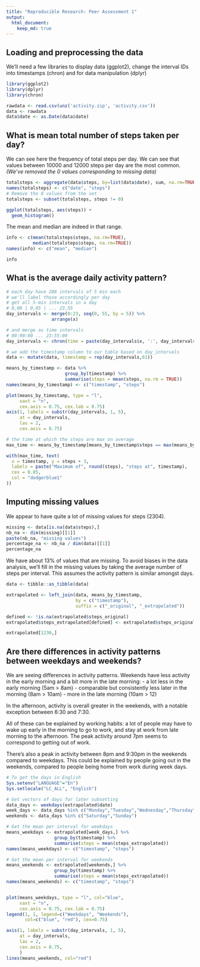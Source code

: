 ```yaml
---
title: "Reproducible Research: Peer Assessment 1"
output: 
  html_document:
    keep_md: true
---
```



## Loading and preprocessing the data

We'll need a few libraries to display data (ggplot2), change the interval IDs into timestamps (chron) and for data manipulation (dplyr)

``` r
library(ggplot2)
library(dplyr)
library(chron)

rawdata <- read.csv(unz('activity.zip', 'activity.csv'))
data <- rawdata
data$date <- as.Date(data$date)
```


## What is mean total number of steps taken per day?

We can see here the frequency of total steps per day. We can see that values between 10000 and 12000 steps per day are the most common. *(We've removed the 0 values corresponding to missing data)*

``` r
totalsteps <- aggregate(data$steps, by=list(data$date), sum, na.rm=TRUE)
names(totalsteps) <- c("date", "steps")
# Remove the 0 values from the set
totalsteps <- subset(totalsteps, steps != 0)

ggplot(totalsteps, aes(steps)) +
  geom_histogram()
```

The mean and median are indeed in that range.

``` r
info <- c(mean(totalsteps$steps, na.rm=TRUE),
          median(totalsteps$steps, na.rm=TRUE))
names(info) <- c("mean", "median")

info
```


## What is the average daily activity pattern?

``` r

# each day have 288 intervals of 5 min each
# we'll label those accordingly per day
# get all 5-min intervals in a day
# 0,00 | 0,05 | ... 23,55
day_intervals <- merge(0:23, seq(0, 55, by = 5)) %>%
                 arrange(x) 

# and merge as time intervals
# 00:00:00 ... 23:55:00
day_intervals <- chron(time = paste(day_intervals$x, ':', day_intervals$y, ':', 0))

# we add the timestamp column to our table based on day_intervals
data <- mutate(data, timestamp = rep(day_intervals,61))

means_by_timestamp <- data %>%
                      group_by(timestamp) %>%
                      summarise(steps = mean(steps, na.rm = TRUE))
names(means_by_timestamp) <- c("timestamp", "steps")

plot(means_by_timestamp, type = "l",
     xaxt = "n",
     cex.axis = 0.75, cex.lab = 0.75)
axis(1, labels = substr(day_intervals, 1, 5),
     at = day_intervals,
     las = 2,
     cex.axis = 0.75)

# the time at which the steps are max on average
max_time <- means_by_timestamp[means_by_timestamp$steps == max(means_by_timestamp$steps),]

with(max_time, text(
  x = timestamp, y = steps + 3,
  labels = paste("Maximum of", round(steps), "steps at", timestamp),
  cex = 0.85,
  col = "dodgerblue1"
))

```


## Imputing missing values

We appear to have quite a lot of missing values for steps (2304).

``` r
missing <- data[is.na(data$steps),]
nb_na <- dim(missing)[[1]]
paste(nb_na, "missing values")
percentage_na <- nb_na / dim(data)[[1]]
percentage_na
```

We have about 13% of values that are missing. To avoid biases in the data analysis, we'll fill in the missing values by taking the average number of steps per interval. This assumes the activity pattern is similar amongst days.

``` r

data <- tibble::as_tibble(data)

extrapolated <- left_join(data, means_by_timestamp,
                          by = c("timestamp"),
                          suffix = c("_original", "_extrapolated"))

defined <- !is.na(extrapolated$steps_original)
extrapolated$steps_extrapolated[defined] <- extrapolated$steps_original[defined]

extrapolated[1230,]
```


## Are there differences in activity patterns between weekdays and weekends?

We are seeing differences in activity patterns. Weekends have less activity in the early morning and a bit more in the late morning:
- a lot less in the early morning (5am > 8am)
- comparable but consistently less later in the morning (8am > 10am)
- more in the late morning (10am > 12)

In the afternoon, activity is overall greater in the weekends, with a notable exception between 6:30 and 7:30.

All of these can be explained by working habits: a lot of people may have to wake up early in the morning to go to work, and stay at work from late morning to the afternoon. The peak activity around 7pm seems to correspond to getting out of work.

There's also a peak in activity between 8pm and 9:30pm in the weekends compared to weekdays. This could be explained by people going out in the weekends, compared to people being home from work during week days.


``` r

# To get the days in English
Sys.setenv("LANGUAGE"="En")
Sys.setlocale("LC_ALL", "English")

# Get vectors of days for later subsetting
data_days <- weekdays(extrapolated$date)
week_days <- data_days %in% c("Monday","Tuesday","Wednesday","Thursday","Friday")
weekends <- data_days %in% c("Saturday","Sunday")

# Get the mean per interval for weekdays
means_weekdays <- extrapolated[week_days,] %>%
                  group_by(timestamp) %>%
                  summarise(steps = mean(steps_extrapolated))
names(means_weekdays) <- c("timestamp", "steps")

# Get the mean per interval for weekends
means_weekends <- extrapolated[weekends,] %>%
                  group_by(timestamp) %>%
                  summarise(steps = mean(steps_extrapolated))
names(means_weekends) <- c("timestamp", "steps")


plot(means_weekdays, type = "l", col="blue",
     xaxt = "n",
     cex.axis = 0.75, cex.lab = 0.75)
legend(1, 1, legend=c("Weekdays", "Weekends"),
       col=c("blue", "red"), cex=0.75)

axis(1, labels = substr(day_intervals, 1, 5),
     at = day_intervals,
     las = 2,
     cex.axis = 0.75,
     )
lines(means_weekends, col="red")

```
